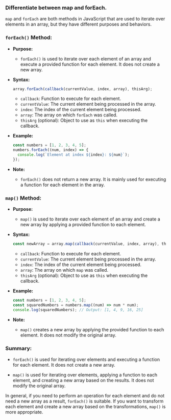 ### Differentiate between map and forEach.

`map` and `forEach` are both methods in JavaScript that are used to iterate over elements in an array, but they have different purposes and behaviors.

### `forEach()` Method:

- **Purpose:**

  - `forEach()` is used to iterate over each element of an array and execute a provided function for each element. It does not create a new array.

- **Syntax:**

  ```javascript
  array.forEach(callback(currentValue, index, array), thisArg);
  ```

  - `callback`: Function to execute for each element.
  - `currentValue`: The current element being processed in the array.
  - `index`: The index of the current element being processed.
  - `array`: The array on which `forEach` was called.
  - `thisArg` (optional): Object to use as `this` when executing the callback.

- **Example:**

  ```javascript
  const numbers = [1, 2, 3, 4, 5];
  numbers.forEach((num, index) => {
    console.log(`Element at index ${index}: ${num}`);
  });
  ```

- **Note:**
  - `forEach()` does not return a new array. It is mainly used for executing a function for each element in the array.

### `map()` Method:

- **Purpose:**

  - `map()` is used to iterate over each element of an array and create a new array by applying a provided function to each element.

- **Syntax:**

  ```javascript
  const newArray = array.map(callback(currentValue, index, array), thisArg);
  ```

  - `callback`: Function to execute for each element.
  - `currentValue`: The current element being processed in the array.
  - `index`: The index of the current element being processed.
  - `array`: The array on which `map` was called.
  - `thisArg` (optional): Object to use as `this` when executing the callback.

- **Example:**

  ```javascript
  const numbers = [1, 2, 3, 4, 5];
  const squaredNumbers = numbers.map((num) => num * num);
  console.log(squaredNumbers); // Output: [1, 4, 9, 16, 25]
  ```

- **Note:**
  - `map()` creates a new array by applying the provided function to each element. It does not modify the original array.

### Summary:

- `forEach()` is used for iterating over elements and executing a function for each element. It does not create a new array.

- `map()` is used for iterating over elements, applying a function to each element, and creating a new array based on the results. It does not modify the original array.

In general, if you need to perform an operation for each element and do not need a new array as a result, `forEach()` is suitable. If you want to transform each element and create a new array based on the transformations, `map()` is more appropriate.
